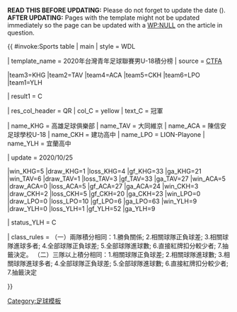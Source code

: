 <noinclude>'''READ THIS BEFORE UPDATING:''' Please do not forget to update the date ({{para|update}}).<br />'''AFTER UPDATING:''' Pages with the template might not be updated immediately so the page can be updated with a [[WP:NULL]] on the article in question.</noinclude>

{{ #invoke:Sports table | main | style = WDL

| template_name = 2020年台灣青年足球聯賽男U-18積分榜
| source = [https://www.ctfa.com.tw/ CTFA]

<!--Update team positions here-->

|team3=KHG |team2=TAV |team4=ACA |team5=CKH |team6=LPO |team1=YLH  

<!--Update team qualifications here (defined below)-->

| result1 = C

<!--Qualification and relegation column definitions-->

| res_col_header = QR
| col_C = yellow 
| text_C = 冠軍

<!--Team definitions (wikilinks in table)-->

| name_KHG = 高雄足球俱樂部
| name_TAV = 大同維京
| name_ACA = 陳信安足球學校U-18
| name_CKH = 建功高中
| name_LPO = LION-Playone
| name_YLH = 宜蘭高中

<!--Update team results here and then (if needed) positions above. Dont forget to update the date (update parameter)-->

| update = 2020/10/25

|win_KHG=5 |draw_KHG=1 |loss_KHG=4 |gf_KHG=33 |ga_KHG=21 <!--高雄足球俱樂部-->
|win_TAV=6 |draw_TAV=1 |loss_TAV=3 |gf_TAV=33 |ga_TAV=27 <!--大同維京-->
|win_ACA=5 |draw_ACA=0 |loss_ACA=5 |gf_ACA=27 |ga_ACA=24 <!--陳信安足球學校U-18-->
|win_CKH=3 |draw_CKH=2 |loss_CKH=5 |gf_CKH=20 |ga_CKH=23 <!--建功高中-->
|win_LPO=0 |draw_LPO=0 |loss_LPO=10 |gf_LPO=6 |ga_LPO=63 <!--LION-Playone-->
|win_YLH=9 |draw_YLH=0 |loss_YLH=1 |gf_YLH=52 |ga_YLH=9 <!--宜蘭高中-->

<!--Status-->

| status_YLH = C

<!--Table settings and rules-->

| class_rules = （一）兩隊積分相同：1.勝負關係; 2.相關球隊正負球差; 3.相關球隊進球多者; 4.全部球隊正負球差; 5.全部球隊進球數; 6.直接紅牌扣分較少者; 7.抽籤決定。
（二）三隊以上積分相同：1.相關球隊正負球差; 2.相關球隊進球數; 3.相關球隊進球多者; 4.全部球隊正負球差; 5.全部球隊進球數; 6.直接紅牌扣分較少者; 7.抽籤決定

}}

<noinclude>

{{documentation}}

{{Template reference list}}

[[Category:足球模板]]

</noinclude>